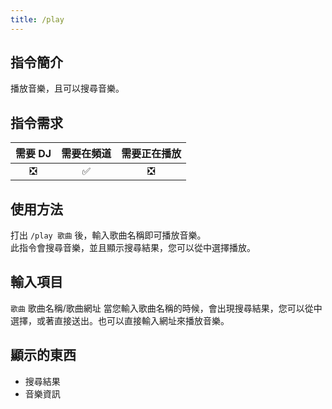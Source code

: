 ```yaml
---
title: /play
---
```


## 指令簡介
<Info>
播放音樂，且可以搜尋音樂。
</Info>

## 指令需求
| 需要 DJ |	需要在頻道 | 需要正在播放 |
| :-----: | :-------: | :---------: |
|   ❎   |    ✅     |     ❎      |

## 使用方法
打出 `/play 歌曲` 後，輸入歌曲名稱即可播放音樂。  
<Info>
此指令會搜尋音樂，並且顯示搜尋結果，您可以從中選擇播放。
</Info>

## 輸入項目
`歌曲` 歌曲名稱/歌曲網址
<Info>
當您輸入歌曲名稱的時候，會出現搜尋結果，您可以從中選擇，或著直接送出。也可以直接輸入網址來播放音樂。
</Info>

## 顯示的東西
- 搜尋結果
- 音樂資訊